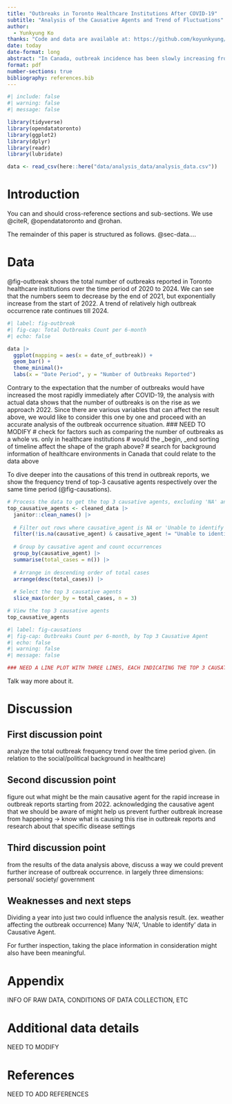 ```yaml
---
title: "Outbreaks in Toronto Healthcare Institutions After COVID-19"
subtitle: "Analysis of the Causative Agents and Trend of Fluctuations"
author: 
  - Yunkyung Ko
thanks: "Code and data are available at: https://github.com/koyunkyung/paper1_draft.git."
date: today
date-format: long
abstract: "In Canada, outbreak incidence has been slowly increasing from June 2024 up to the beginning of the accumulating data period on August 10, 2024. (ADD CITATION https://health-infobase.canada.ca/covid-19/) Using the 'Outbreaks in Toronto Healthcare Institutions' dataset, we show how the trends of outbreak occurrence has been over the 5 years after COVID-19. (specify headline result). (implications)."
format: pdf
number-sections: true
bibliography: references.bib
---
```


```r
#| include: false
#| warning: false
#| message: false

library(tidyverse)
library(opendatatoronto)
library(ggplot2)
library(dplyr)
library(readr)
library(lubridate)

data <- read_csv(here::here("data/analysis_data/analysis_data.csv"))
```


# Introduction

You can and should cross-reference sections and sub-sections. We use @citeR, @opendatatoronto and @rohan.

The remainder of this paper is structured as follows. @sec-data....



# Data {#sec-data}

@fig-outbreak shows the total number of outbreaks reported in Toronto healthcare institutions over the time period of 2020 to 2024. We can see that the numbers seem to decrease by the end of 2021, but exponentially increase from the start of 2022. A trend of relatively high outbreak occurrence rate continues till 2024.

```r
#| label: fig-outbreak
#| fig-cap: Total Outbreaks Count per 6-month
#| echo: false

data |>
  ggplot(mapping = aes(x = date_of_outbreak)) +
  geom_bar() +
  theme_minimal()+
  labs(x = "Date Period", y = "Number of Outbreaks Reported")

```

Contrary to the expectation that the number of outbreaks would have increased the most rapidly immediately after COVID-19, the analysis with actual data shows that the number of outbreaks is on the rise as we approach 2022. Since there are various variables that can affect the result above, we would like to consider this one by one and proceed with an accurate analysis of the outbreak occurrence situation.
### NEED TO MODIFY
# check for factors such as comparing the number of outbreaks as a whole vs. only in healthcare institutions
# would the _begin, _end sorting of timeline affect the shape of the graph above?
# search for background information of healthcare environments in Canada that could relate to the data above



To dive deeper into the causations of this trend in outbreak reports, we show the frequency trend of top-3 causative agents respectively over the same time period (@fig-causations).
```r
# Process the data to get the top 3 causative agents, excluding 'NA' and 'Unable to identify'
top_causative_agents <- cleaned_data |>
  janitor::clean_names() |>
  
  # Filter out rows where causative_agent is NA or 'Unable to identify'
  filter(!is.na(causative_agent) & causative_agent != "Unable to identify") |>
  
  # Group by causative agent and count occurrences
  group_by(causative_agent) |>
  summarise(total_cases = n()) |>
  
  # Arrange in descending order of total cases
  arrange(desc(total_cases)) |>
  
  # Select the top 3 causative agents
  slice_max(order_by = total_cases, n = 3)

# View the top 3 causative agents
top_causative_agents
```

```r
#| label: fig-causations
#| fig-cap: Outbreaks Count per 6-month, by Top 3 Causative Agent
#| echo: false
#| warning: false
#| message: false

### NEED A LINE PLOT WITH THREE LINES, EACH INDICATING THE TOP 3 CAUSATIVE AGENTS.

```

Talk way more about it. 


# Discussion

## First discussion point {#sec-first-point}

analyze the total outbreak frequency trend over the time period given.
(in relation to the social/political background in healthcare)

## Second discussion point

figure out what might be the main causative agent for the rapid increase in outbreak reports starting from 2022.
acknowledging the causative agent that we should be aware of might help us prevent further outbreak increase from happening
-> know what is causing this rise in outbreak reports and research about that specific disease settings

## Third discussion point

from the results of the data analysis above, discuss a way we could prevent further increase of outbreak occurrence.
in largely three dimensions: personal/ society/ government

## Weaknesses and next steps

Dividing a year into just two could influence the analysis result. (ex. weather affecting the outbreak occurrence)
Many 'N/A', 'Unable to identify' data in Causative Agent.

For further inspection, taking the place information in consideration might also have been meaningful.


\newpage

\appendix

# Appendix {-}
INFO OF RAW DATA, CONDITIONS OF DATA COLLECTION, ETC

# Additional data details
NEED TO MODIFY


\newpage


# References
NEED TO ADD REFERENCES

